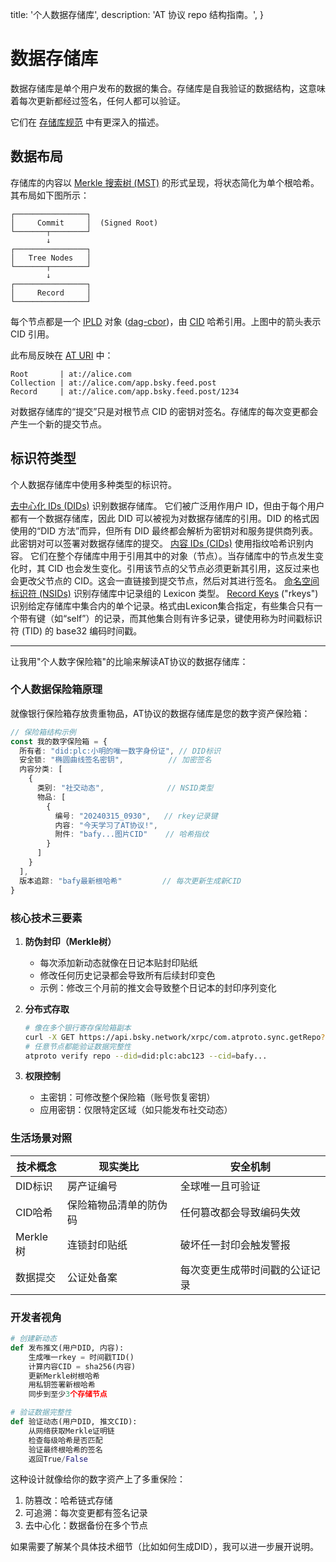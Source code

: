 
  title: '个人数据存储库',
  description:
    'AT 协议 repo 结构指南。',
}

# 数据存储库

数据存储库是单个用户发布的数据的集合。存储库是自我验证的数据结构，这意味着每次更新都经过签名，任何人都可以验证。

它们在 [存储库规范](/specs/repository) 中有更深入的描述。

## 数据布局

存储库的内容以 [Merkle 搜索树 (MST)](https://hal.inria.fr/hal-02303490/document) 的形式呈现，将状态简化为单个根哈希。其布局如下图所示：

```
┌────────────────┐
│     Commit     │  (Signed Root)
└───────┬────────┘
        ↓
┌────────────────┐
│   Tree Nodes   │
└───────┬────────┘
        ↓
┌────────────────┐
│     Record     │
└────────────────┘
```

每个节点都是一个 [IPLD](https://ipld.io/) 对象 ([dag-cbor](https://ipld.io/docs/codecs/known/dag-cbor/))，由 [CID](https://github.com/multiformats/cid) 哈希引用。上图中的箭头表示 CID 引用。

此布局反映在 [AT URI](/specs/at-uri-scheme) 中：

```
Root       | at://alice.com
Collection | at://alice.com/app.bsky.feed.post
Record     | at://alice.com/app.bsky.feed.post/1234
```

对数据存储库的“提交”只是对根节点 CID 的密钥对签名。存储库的每次变更都会产生一个新的提交节点。

## 标识符类型

个人数据存储库中使用多种类型的标识符。

<DescriptionList>
  <Description title="DIDs"><a href="https://w3c.github.io/did-core/">去中心化 IDs (DIDs)</a> 识别数据存储库。 它们被广泛用作用户 ID，但由于每个用户都有一个数据存储库，因此 DID 可以被视为对数据存储库的引用。DID 的格式因使用的“DID 方法”而异，但所有 DID 最终都会解析为密钥对和服务提供商列表。此密钥对可以签署对数据存储库的提交。</Description>
  <Description title="CIDs"><a href="https://github.com/multiformats/cid">内容 IDs (CIDs)</a> 使用指纹哈希识别内容。 它们在整个存储库中用于引用其中的对象（节点）。当存储库中的节点发生变化时，其 CID 也会发生变化。引用该节点的父节点必须更新其引用，这反过来也会更改父节点的 CID。这会一直链接到提交节点，然后对其进行签名。</Description>
  <Description title="NSIDs"><a href="/specs/nsid">命名空间标识符 (NSIDs)</a> 识别存储库中记录组的 Lexicon 类型。</Description>
  <Description title="rkey"><a href="/specs/record-key">Record Keys</a> ("rkeys") 识别给定存储库中集合内的单个记录。格式由Lexicon集合指定，有些集合只有一个带有键（如“self”）的记录，而其他集合则有许多记录，键使用称为时间戳标识符 (TID) 的 base32 编码时间戳。</Description>
</DescriptionList>

---



让我用"个人数字保险箱"的比喻来解读AT协议的数据存储库：

### 个人数据保险箱原理
就像银行保险箱存放贵重物品，AT协议的数据存储库是您的数字资产保险箱：
```typescript
// 保险箱结构示例
const 我的数字保险箱 = {
  所有者: "did:plc:小明的唯一数字身份证", // DID标识
  安全锁: "椭圆曲线签名密钥",          // 加密签名
  内容分类: [
    {
      类别: "社交动态",              // NSID类型
      物品: [
        { 
          编号: "20240315_0930",   // rkey记录键
          内容: "今天学习了AT协议!", 
          附件: "bafy...图片CID"    // 哈希指纹
        }
      ]
    }
  ],
  版本追踪: "bafy最新根哈希"         // 每次更新生成新CID
}
```

### 核心技术三要素
1. **防伪封印（Merkle树）**
   - 每次添加新动态就像在日记本贴封印贴纸
   - 修改任何历史记录都会导致所有后续封印变色
   - 示例：修改三个月前的推文会导致整个日记本的封印序列变化

2. **分布式存取**
   ```bash
   # 像在多个银行寄存保险箱副本
   curl -X GET https://api.bsky.network/xrpc/com.atproto.sync.getRepo?did=did:plc:abc123
   # 任意节点都能验证数据完整性
   atproto verify repo --did=did:plc:abc123 --cid=bafy...
   ```

3. **权限控制**
   - 主密钥：可修改整个保险箱（账号恢复密钥）
   - 应用密钥：仅限特定区域（如只能发布社交动态）

### 生活场景对照
| 技术概念       | 现实类比                  | 安全机制                     |
|----------------|-------------------------|----------------------------|
| DID标识        | 房产证编号              | 全球唯一且可验证            |
| CID哈希        | 保险箱物品清单的防伪码  | 任何篡改都会导致编码失效     |
| Merkle树       | 连锁封印贴纸            | 破坏任一封印会触发警报       |
| 数据提交       | 公证处备案              | 每次变更生成带时间戳的公证记录 |

### 开发者视角
```python
# 创建新动态
def 发布推文(用户DID, 内容):
    生成唯一rkey = 时间戳TID()
    计算内容CID = sha256(内容)
    更新Merkle树根哈希
    用私钥签署新根哈希
    同步到至少3个存储节点

# 验证数据完整性
def 验证动态(用户DID, 推文CID):
    从网络获取Merkle证明链
    检查每级哈希是否匹配
    验证最终根哈希的签名
    返回True/False
```

这种设计就像给你的数字资产上了多重保险：
1. 防篡改：哈希链式存储
2. 可追溯：每次变更都有签名记录
3. 去中心化：数据备份在多个节点

如果需要了解某个具体技术细节（比如如何生成DID），我可以进一步展开说明。
